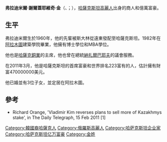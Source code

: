 '''弗拉迪米爾·謝爾蓋耶維奇·金'''（{{lang-kk|Владимир Сергеевич Ким}}、{{lang-ko|블라디미르 킴}}；{{bd|1960年|10月29日}}），[[哈薩克斯坦|哈薩克斯坦]][[高麗人_(蘇聯)|高麗人]]出身的商人和億萬富豪。

== 生平 ==
弗拉迪米爾生於1960年，他的先輩被斯大林從遠東發配至哈薩克斯坦。1982年在[[阿拉木圖|阿拉木圖]]建築學院畢業，他擁有博士學位和MBA學位。

他也是[[哈薩克銅業|哈薩克銅業]]的主席，他也曾在總統[[納扎爾巴耶夫|納扎爾巴耶夫]]的議會服務。

在2011年3月，他是哈薩克斯坦的首席富豪和世界排名223富有的人，估計擁有財富470000000美元。

他已婚並有3位子女，並定居在阿拉木圖。

== 參考 ==
* Richard Orange, 'Vladimir Kim reverses plans to sell more of Kazakhmys stake', in The Daily Telegraph, 15 Feb 2011 [1]

{{DEFAULTSORT:Kim, Vladimir}}
[[Category:韓國裔哈薩克人|Category:韓國裔哈薩克人]]
[[Category:俄羅斯高麗人|Category:俄羅斯高麗人]]
[[Category:哈萨克斯坦企业家|Category:哈萨克斯坦企业家]]
[[Category:哈萨克斯坦亿万富豪|Category:哈萨克斯坦亿万富豪]]
[[Category:金姓|Category:金姓]]
